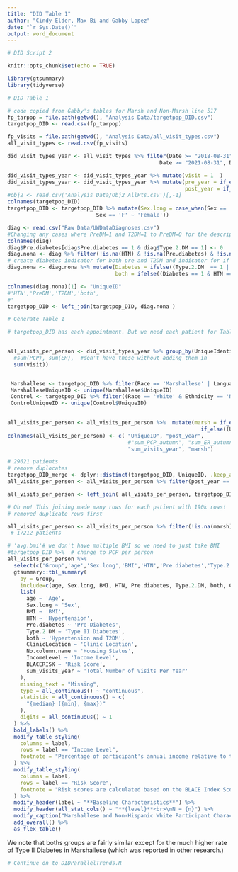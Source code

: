 ```yaml
---
title: "DID Table 1"
author: "Cindy Elder, Max Bi and Gabby Lopez"
date: "`r Sys.Date()`"
output: word_document
---
```




```r
# DID Script 2

knitr::opts_chunk$set(echo = TRUE)

library(gtsummary)
library(tidyverse)
```

```r
# DID Table 1

# code copied from Gabby's tables for Marsh and Non-Marsh line 517
fp_tarpop = file.path(getwd(), "Analysis Data/targetpop_DID.csv")
targetpop_DID <- read.csv(fp_tarpop) 

fp_visits = file.path(getwd(), "Analysis Data/all_visit_types.csv")
all_visit_types <- read.csv(fp_visits) 

did_visit_types_year <- all_visit_types %>% filter(Date >= "2018-08-31", Date <= "2019-08-31"  | # pretreat
                                                Date >= "2021-08-31", Date <= "2022-08-31") # post treat

did_visit_types_year <- did_visit_types_year %>% mutate(visit = 1  )
did_visit_types_year <- did_visit_types_year %>% mutate(pre_year = if_else((year == 2018 | year == 2019), 1, 0),
                                                        post_year = if_else((year == 2021 | year == 2022), 1, 0) )
#obj2 <- read.csv('Analysis Data/Obj2_AllPts.csv')[,-1]
colnames(targetpop_DID)
targetpop_DID <- targetpop_DID %>% mutate(Sex.long = case_when(Sex == 'M' ~ 'Male',
                            Sex == 'F' ~ 'Female'))

diag <- read.csv("Raw Data/UWDataDiagnoses.csv")
#Changing any cases where PreDM=1 and T2DM=1 to PreDM=0 for the descriptive statistics
colnames(diag)
diag$Pre.diabetes[diag$Pre.diabetes == 1 & diag$Type.2.DM == 1] <- 0
diag.nona <- diag %>% filter(!is.na(HTN) & !is.na(Pre.diabetes) & !is.na(Type.2.DM ))
# create diabetes indicator for both pre and T2DM and indicator for if they have both htn and diabetes
diag.nona <- diag.nona %>% mutate(Diabetes = ifelse((Type.2.DM  == 1 | Type.2.DM == 1), 1, 0),
                                  both = ifelse((Diabetes == 1 & HTN == 1), 1, 0))

colnames(diag.nona)[1] <- "UniqueID" 
#'HTN','PreDM','T2DM','both',
#'
targetpop_DID <- left_join(targetpop_DID, diag.nona )
```


```r
# Generate Table 1

# targetpop_DID has each appointment. But we need each patient for Table 1
                                                                           

all_visits_per_person <- did_visit_types_year %>% group_by(UniqueIdentifier, post_year) %>% summarize(
  #sum(PCP), sum(ER),  #don't have these without adding them in
  sum(visit))


 Marshallese <- targetpop_DID %>% filter(Race == 'Marshallese' | Language == 'Marshallese'| KOHParticipant == 1)
 MarshalleseUniqueID <- unique(Marshallese$UniqueID)
 Control <- targetpop_DID %>% filter((Race == 'White' & Ethnicity == 'Not Hispanic or Latino'))
 ControlUniqueID <- unique(Control$UniqueID)
 

all_visits_per_person <- all_visits_per_person %>%  mutate(marsh = if_else((UniqueIdentifier %in% MarshalleseUniqueID), 1,
                                                             if_else((UniqueIdentifier %in% ControlUniqueID), 0, NA) ) )
colnames(all_visits_per_person) <- c( "UniqueID", "post_year", 
                                      #"sum_PCP_autumn", "sum_ER_autumn",
                                      "sum_visits_year", "marsh")

# 29621 patients
# remove duplocates
targetpop_DID_merge <- dplyr::distinct(targetpop_DID, UniqueID, .keep_all = TRUE)
all_visits_per_person <- all_visits_per_person %>% filter(post_year == 1)

all_visits_per_person <- left_join( all_visits_per_person, targetpop_DID_merge )

# Oh no! This joining made many rows for each patient with 190k rows! 
# removed duplicate rows first

all_visits_per_person <- all_visits_per_person %>% filter(!is.na(marsh))
 # 17212 patients

```


```r
# 'avg.bmi'# we don't have multiple BMI so we need to just take BMI
#targetpop_DID %>%  # change to PCP per person 
all_visits_per_person %>% 
  select(c('Group','age','Sex.long','BMI','HTN','Pre.diabetes','Type.2.DM','both','ClinicLocation','No.column.name','IncomeLevel','BLACERISK', sum_visits_year)) %>%
  gtsummary::tbl_summary(
    by = Group,
    include=c(age, Sex.long, BMI, HTN, Pre.diabetes, Type.2.DM, both, ClinicLocation, No.column.name, IncomeLevel, BLACERISK, sum_visits_year),
    list(
      age ~ 'Age',
      Sex.long ~ 'Sex',
      BMI ~ 'BMI',
      HTN ~ 'Hypertension',
      Pre.diabetes ~ 'Pre-Diabetes',
      Type.2.DM ~ 'Type II Diabetes',
      both ~ 'Hypertension and T2DM',
      ClinicLocation ~ 'Clinic Location',
      No.column.name ~ 'Housing Status',
      IncomeLevel ~ 'Income Level',
      BLACERISK ~ 'Risk Score', 
      sum_visits_year ~ 'Total Number of Visits Per Year'
    ),
    missing_text = "Missing",
    type = all_continuous() ~ "continuous",
    statistic = all_continuous() ~ c(
      "{median} ({min}, {max})"
    ),
    digits = all_continuous() ~ 1
  ) %>%
  bold_labels() %>%
  modify_table_styling(
    columns = label,
    rows = label == "Income Level",
    footnote = "Percentage of participant's annual income relative to the federal poverty line."
  ) %>%
  modify_table_styling(
    columns = label,
    rows = label == "Risk Score",
    footnote = "Risk scores are calculated based on the BLACE Index Scoring Tool. Scores range from 0-19; <8 is low risk, 8-11 is moderate risk, and 12+ is high risk."
  ) %>%
  modify_header(label ~ "**Baseline Characteristics**") %>%
  modify_header(all_stat_cols() ~ "**{level}**<br>\nN = {n}") %>%
  modify_caption("Marshallese and Non-Hispanic White Participant Characteristics") %>%
  add_overall() %>%
  as_flex_table()

```

We note that boths groups are fairly similar except for the much higher rate of Type II Diabetes in Marshallese (which was reported in other research.)

```r
# Continue on to DIDParallelTrends.R
```

